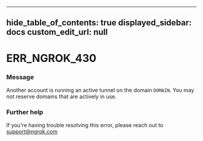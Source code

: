
---
hide_table_of_contents: true
displayed_sidebar: docs
custom_edit_url: null
---


# ERR_NGROK_430

### Message
Another account is running an active tunnel on the domain `DOMAIN`. You may not reserve domains that are actively in use.

### Further help
If you're having trouble resolving this error, please reach out to [support@ngrok.com](mailto:support@ngrok.com?subject=Help%20with%20ERR_NGROK_430)


<ErrorDetails error='err_ngrok_430' />

